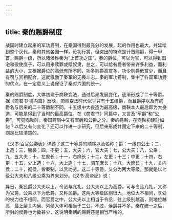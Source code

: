 ```yaml
---
---
---
```

title: 秦的赐爵制度
---



战国时建立起来的军功爵制，在秦国得到最充分的发展，起的作用也最大，并延续到整个汉代。秦和其他各国一样，论功行赏，但突出的特点是计首赐爵，得一甲首，赐爵一级，所以诸侯称秦为“上首功之国”。秦的爵位，可以为官，可以得到田宅和役使庶子，可以用来赎罪或赎奴隶，总之，可以给有爵者带来许多利益，而利益的大小，又根据爵位的高低有所不同，功多则爵高赏多，功少则爵低赏少，而且有罚与赏相配合。这就激励了秦军的无畏斗志。秦的军功爵制，集中了各国军功爵的优点，在一定意义上说保证了秦对六国的统一。

秦的赐爵制度，大体初建于商鞅变法，通过后来发展变化，逐渐形成了二十等爵。据《商君书·境内篇》反映，商鞅变法时代似乎只有十五级爵，而且爵序以及有的爵名与后来的二十等爵制不同。十五级中大良造为最高级，商鞅本人最后即为大良造，可能是得到了当时的最高爵位。在《商君书》同篇中，又言及“军爵”和“公爵”，可见商鞅时，秦国爵制中又有军爵和公爵之分。秦的爵制，在商鞅初建时如何？以后又有何变化？还可以作进一步研究，但后来形成并固定下来的二十等制，则是比较清楚的。

《汉书·百官公卿表》详述了这二十等爵的顺序以及名称：爵：一级曰公士；二，上造；三，簪袅；四，不更；五，大夫；六，官大夫；七，公大夫；八，公乘；九，五大夫；十，左庶长；十一，右庶长；十二，左更；十三；中更；十四，右更；十五，少上造；十六，大上造；十七，驷车庶长；十八，大庶长；十九，关内侯；二十，彻侯。皆秦制，以赏功劳。这二十等爵，又分为两大等级，那就是以七级公大夫和八级公乘为界来划分。《汉书·高帝纪》说：

异日，秦民爵公大夫以上，令丞与亢礼。公大夫以上为高爵，可与令丞亢礼，又称为官爵，公乘以下为低爵，又称民爵。这两大等级区别很大，地位大不相同，享受的权力也不相同。而官爵之中，公大夫以上相当于令丞，往上级别越高，则地位越高，最上层关内侯、列侯大体可相当于三公。不过，侯爵并不多。秦在统一之后，所封的侯爵也为数甚少，这说明秦朝的赐爵还是相当严格的。